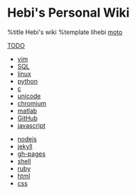 
= Hebi's Personal Wiki =
%title Hebi's wiki
%template lihebi
[[moto]]

[[TODO]]

* [[vim]]
* [[SQL]]
* [[linux]]
* [[python]]
* [[c]]
* [[unicode]]
* [[chromium]]
* [[matlab]]
* [[GitHub]]
* [[javascript]]
 
* [[nodejs]]
* [[jekyll]]
* [[gh-pages]]
* [[shell]]
* [[ruby]]
* [[html]]
* [[css]]
